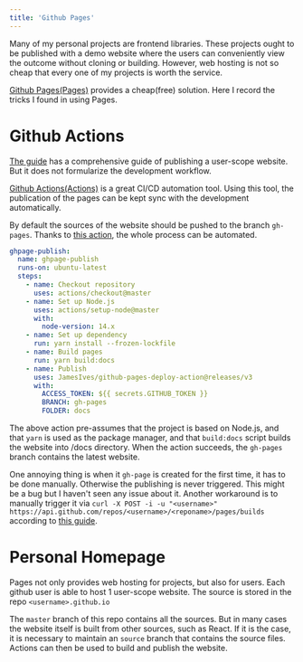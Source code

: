 ```yaml
---
title: 'Github Pages'
---
```


Many of my personal projects are frontend libraries. These projects ought to be published with a demo website where the users can conveniently view the outcome without cloning or building. However, web hosting is not so cheap that every one of my projects is worth the service.

[Github Pages(Pages)][pages] provides a cheap(free) solution. Here I record the tricks I found in using Pages.

# Github Actions

[The guide][pages] has a comprehensive guide of publishing a user-scope website. But it does not formularize the development workflow.

[Github Actions(Actions)][actions] is a great CI/CD automation tool. Using this tool, the publication of the pages can be kept sync with the development automatically.

By default the sources of the website should be pushed to the branch `gh-pages`. Thanks to [this action][push], the whole process can be automated.

```yaml
ghpage-publish:
  name: ghpage-publish
  runs-on: ubuntu-latest
  steps:
    - name: Checkout repository
      uses: actions/checkout@master
    - name: Set up Node.js
      uses: actions/setup-node@master
      with:
        node-version: 14.x
    - name: Set up dependency
      run: yarn install --frozen-lockfile
    - name: Build pages
      run: yarn build:docs
    - name: Publish
      uses: JamesIves/github-pages-deploy-action@releases/v3
      with:
        ACCESS_TOKEN: ${{ secrets.GITHUB_TOKEN }}
        BRANCH: gh-pages
        FOLDER: docs
```

The above action pre-assumes that the project is based on Node.js, and that `yarn` is used as the package manager, and that `build:docs` script builds the website into /docs directory. When the action succeeds, the `gh-pages` branch contains the latest website.

One annoying thing is when it `gh-page` is created for the first time, it has to be done manually. Otherwise the publishing is never triggered. This might be a bug but I haven't seen any issue about it. Another workaround is to manually trigger it via `curl -X POST -i -u "<username>" https://api.github.com/repos/<username>/<reponame>/pages/builds` according to [this guide][api].

# Personal Homepage

Pages not only provides web hosting for projects, but also for users. Each github user is able to host 1 user-scope website. The source is stored in the repo `<username>.github.io`

The `master` branch of this repo contains all the sources. But in many cases the website itself is built from other sources, such as React. If it is the case, it is necessary to maintain an `source` branch that contains the source files. Actions can then be used to build and publish the website.

[pages]: https://pages.github.com/
[actions]: https://github.com/actions
[push]: https://github.com/JamesIves/github-pages-deploy-action
[api]: https://developer.github.com/v3/repos/pages/
